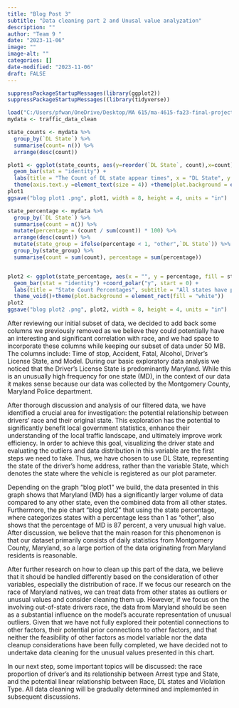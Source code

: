 ```yaml
---
title: "Blog Post 3"
subtitle: "Data cleaning part 2 and Unusal value analyzation"
description: ""
author: "Team 9 "
date: "2023-11-06"
image: ""
image-alt: ""
categories: []
date-modified: "2023-11-06"
draft: FALSE
---
```


```r
suppressPackageStartupMessages(library(ggplot2))
suppressPackageStartupMessages((library(tidyverse))

load("C:/Users/pfwan/OneDrive/Desktop/MA 615/ma-4615-fa23-final-project-burg-team-9/dataset/traffic_violations.RData")
mydata <- traffic_data_clean

state_counts <- mydata %>% 
  group_by(`DL State`) %>%
  summarise(count= n()) %>% 
  arrange(desc(count))

plot1 <- ggplot(state_counts, aes(y=reorder(`DL State`, count),x=count)) + 
  geom_bar(stat = "identity") +
  labs(title = "The Count of DL state appear times", x = "DL State", y = "Count numbers") + theme_minimal() +
  theme(axis.text.y =element_text(size = 4)) +theme(plot.background = element_rect(fill = "white"))
plot1
ggsave("blog plot1 .png", plot1, width = 8, height = 4, units = "in")
```


```r
state_percentage <- mydata %>% 
  group_by(`DL State`) %>%
  summarise(count = n()) %>%
  mutate(percentage = (count / sum(count)) * 100) %>%
  arrange(desc(count)) %>%
  mutate(state_group = ifelse(percentage < 1, "other",`DL State`)) %>%
  group_by(state_group) %>%
  summarise(count = sum(count), percentage = sum(percentage))


plot2 <- ggplot(state_percentage, aes(x = "", y = percentage, fill = state_group)) +
  geom_bar(stat = "identity") +coord_polar("y", start = 0) +
  labs(title = "State Count Percentages", subtitle = "All states have percentage less than 1 grouped as 'other'",fill = "State") +   geom_text(aes(label = paste0(round(percentage, 1), "%")),position = position_stack(vjust = 0.5))+
  theme_void()+theme(plot.background = element_rect(fill = "white"))
plot2
ggsave("blog plot2 .png", plot2, width = 8, height = 4, units = "in")
```

After reviewing our initial subset of data, we decided to add back some columns we previously removed as we believe they could potentially have an interesting and significant correlation with race, and we had space to incorporate these columns while keeping our subset of data under 50 MB. The columns include: Time of stop, Accident, Fatal, Alcohol, Driver’s License State, and Model. During our basic exploratory data analysis we noticed that the Driver's License State is predominantly Maryland. While this is an unusually high frequency for one state (MD), in the context of our data it makes sense because our data was collected by the Montgomery County, Maryland Police department. 

After thorough discussion and analysis of our filtered data, we have identified a crucial area for investigation: the potential relationship between drivers’ race and their original state. This exploration has the potential to significantly benefit local government statistics, enhance their understanding of the local traffic landscape, and ultimately improve work efficiency. In order to achieve this goal, visualizing the driver state and evaluating the outliers and data distribution in this variable are the first steps we need to take. Thus, we have chosen to use DL State, representing the state of the driver's home address, rather than the variable State, which denotes the state where the vehicle is registered as our plot parameter.

Depending on the graph "blog plot1" we build, the data presented in this graph shows that Maryland (MD) has a significantly larger volume of data compared to any other state, even the combined data from all other states. Furthermore, the pie chart "blog plot2" that using the state percentage, where categorizes states with a percentage less than 1 as "other", also shows that the percentage of MD is 87 percent, a very unusual high value. After discussion, we believe that the main reason for this phenomenon is that our dataset primarily consists of daily statistics from Montgomery County, Maryland, so a large portion of the data originating from Maryland residents is reasonable.

After further research on how to clean up this part of the data, we believe that it should be handled differently based on the consideration of other variables, especially the distribution of race. If we focus our research on the race of Maryland natives, we can treat data from other states as outliers or unusual values and consider cleaning them up. However, if we focus on the involving out-of-state drivers race, the data from Maryland should be seen as a substantial influence on the model's accurate representation of unusual outliers. Given that we have not fully explored their potential connections to other factors, their potential prior connections to other factors, and that neither the feasibility of other factors as model variable nor the data cleanup considerations have been fully completed, we have decided not to undertake data cleaning for the unusual values presented in this chart.   

In our next step, some important topics will be discussed: the race proportion of driver’s and its relationship between Arrest type and State, and the potential linear relationship between Race, DL states and Violation Type. All data cleaning will be gradually determined and implemented in subsequent discussions. 





